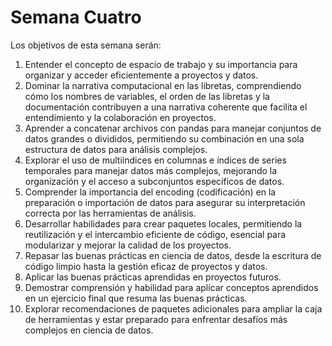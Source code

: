 # Semana Cuatro

 
Los objetivos de esta semana serán:

1.  Entender el concepto de espacio de trabajo y su importancia para organizar y acceder eficientemente a proyectos y datos.
1.  Dominar la narrativa computacional en las libretas, comprendiendo cómo los nombres de variables, el orden de las libretas y la documentación contribuyen a una narrativa coherente que facilita el entendimiento y la colaboración en proyectos.
1.  Aprender a concatenar archivos con pandas para manejar conjuntos de datos grandes o divididos, permitiendo su combinación en una sola estructura de datos para análisis complejos.
1.  Explorar el uso de multiíndices en columnas e índices de series temporales para manejar datos más complejos, mejorando la organización y el acceso a subconjuntos específicos de datos.
1.  Comprender la importancia del encoding (codificación) en la preparación o importación de datos para asegurar su interpretación correcta por las herramientas de análisis.
1.  Desarrollar habilidades para crear paquetes locales, permitiendo la reutilización y el intercambio eficiente de código, esencial para modularizar y mejorar la calidad de los proyectos.
1.  Repasar las buenas prácticas en ciencia de datos, desde la escritura de código limpio hasta la gestión eficaz de proyectos y datos.
1.  Aplicar las buenas prácticas aprendidas en proyectos futuros.
1.  Demostrar comprensión y habilidad para aplicar conceptos aprendidos en un ejercicio final que resuma las buenas prácticas.
1.  Explorar recomendaciones de paquetes adicionales para ampliar la caja de herramientas y estar preparado para enfrentar desafíos más complejos en ciencia de datos.

